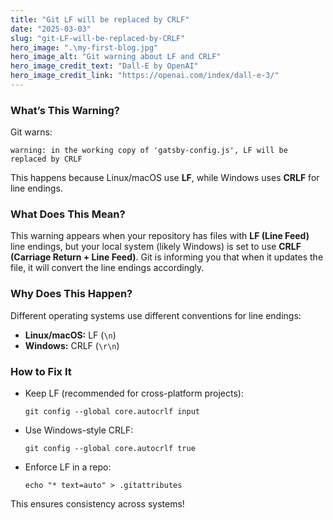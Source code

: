 ```yaml
---
title: "Git LF will be replaced by CRLF"
date: "2025-03-03"
slug: "git-LF-will-be-replaced-by-CRLF"
hero_image: ".\my-first-blog.jpg"
hero_image_alt: "Git warning about LF and CRLF"
hero_image_credit_text: "Dall-E by OpenAI"
hero_image_credit_link: "https://openai.com/index/dall-e-3/"
---
```


### What’s This Warning?
Git warns:
```
warning: in the working copy of 'gatsby-config.js', LF will be replaced by CRLF
```
This happens because Linux/macOS use **LF**, while Windows uses **CRLF** for line endings.

### What Does This Mean?
This warning appears when your repository has files with **LF (Line Feed)** line endings, but your local system (likely Windows) is set to use **CRLF (Carriage Return + Line Feed)**. Git is informing you that when it updates the file, it will convert the line endings accordingly.

### Why Does This Happen?
Different operating systems use different conventions for line endings:
- **Linux/macOS:** LF (`\n`)
- **Windows:** CRLF (`\r\n`)

### How to Fix It
- Keep LF (recommended for cross-platform projects):
  ```
  git config --global core.autocrlf input
  ```
- Use Windows-style CRLF:
  ```
  git config --global core.autocrlf true
  ```
- Enforce LF in a repo:
  ```
  echo "* text=auto" > .gitattributes
  ```
This ensures consistency across systems!

